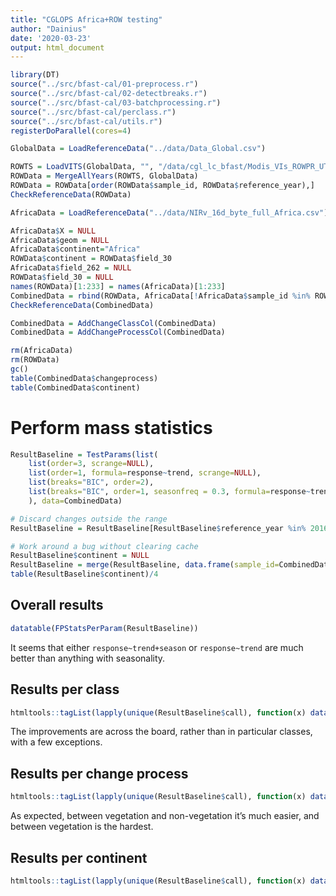 ```yaml
---
title: "CGLOPS Africa+ROW testing"
author: "Dainius"
date: '2020-03-23'
output: html_document
---
```

```r
library(DT)
source("../src/bfast-cal/01-preprocess.r")
source("../src/bfast-cal/02-detectbreaks.r")
source("../src/bfast-cal/03-batchprocessing.r")
source("../src/bfast-cal/perclass.r")
source("../src/bfast-cal/utils.r")
registerDoParallel(cores=4)
```
```r
GlobalData = LoadReferenceData("../data/Data_Global.csv")
```

```r
ROWTS = LoadVITS(GlobalData, "", "/data/cgl_lc_bfast/Modis_VIs_ROWPR_UTM_FINAL/", "ROWPR")
ROWData = MergeAllYears(ROWTS, GlobalData)
ROWData = ROWData[order(ROWData$sample_id, ROWData$reference_year),]
CheckReferenceData(ROWData)
```

```r
AfricaData = LoadReferenceData("../data/NIRv_16d_byte_full_Africa.csv")
```

```r
AfricaData$X = NULL
AfricaData$geom = NULL
AfricaData$continent="Africa"
ROWData$continent = ROWData$field_30
AfricaData$field_262 = NULL
ROWData$field_30 = NULL
names(ROWData)[1:233] = names(AfricaData)[1:233]
CombinedData = rbind(ROWData, AfricaData[!AfricaData$sample_id %in% ROWData$sample_id,])
CheckReferenceData(CombinedData)
```

```r
CombinedData = AddChangeClassCol(CombinedData)
CombinedData = AddChangeProcessCol(CombinedData)
```

```r
rm(AfricaData)
rm(ROWData)
gc()
table(CombinedData$changeprocess)
table(CombinedData$continent)
```

# Perform mass statistics

```r
ResultBaseline = TestParams(list(
    list(order=3, scrange=NULL),
    list(order=1, formula=response~trend, scrange=NULL),
    list(breaks="BIC", order=2),
    list(breaks="BIC", order=1, seasonfreq = 0.3, formula=response~trend+season, scrange=NULL)
    ), data=CombinedData)
```

```r
# Discard changes outside the range
ResultBaseline = ResultBaseline[ResultBaseline$reference_year %in% 2016:2017,]
```

```r
# Work around a bug without clearing cache
ResultBaseline$continent = NULL
ResultBaseline = merge(ResultBaseline, data.frame(sample_id=CombinedData[!duplicated(CombinedData$sample_id),]$sample_id, continent=CombinedData[!duplicated(CombinedData$sample_id),]$continent), by="sample_id")
table(ResultBaseline$continent)/4
```

## Overall results

```r
datatable(FPStatsPerParam(ResultBaseline))
```

It seems that either `response~trend+season` or `response~trend` are much better than anything with seasonality.

## Results per class

```r
htmltools::tagList(lapply(unique(ResultBaseline$call), function(x) datatable(FPStatsPerClass(ResultBaseline[ResultBaseline$call==x,]), caption=x)))
```

The improvements are across the board, rather than in particular classes, with a few exceptions.

## Results per change process

```r
htmltools::tagList(lapply(unique(ResultBaseline$call), function(x) datatable(FPStatsPerClass(ResultBaseline[ResultBaseline$call==x,], column = "changeprocess"), caption=x)))
```

As expected, between vegetation and non-vegetation it's much easier, and between vegetation is the hardest.

## Results per continent

```r
htmltools::tagList(lapply(unique(ResultBaseline$call), function(x) datatable(FPStatsPerContinent(ResultBaseline[ResultBaseline$call==x,]), caption=x)))
```
